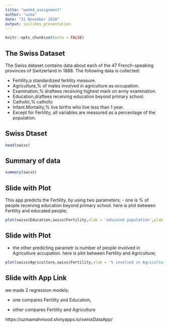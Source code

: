 ---
title: "week4_assignment"
author: "uzma"
date: "21 November 2018"
output: ioslides_presentation
---

```{r setup, include=FALSE}
knitr::opts_chunk$set(echo = FALSE)
```

## The Swiss Dataset

The Swiss dataset contains data about each of the 47 French-speaking provinces of Switzerland in 1888. The following data is collected:

- Fertility,a standardized fertility measure.
- Agriculture,% of males involved in agriculture as occupation.
- Examination,% draftees receiving highest mark on army examination.
- Education,draftees receiving education beyond primary school.
- Catholic,% catholic
- Infant.Mortality,% live births who live less than 1 year.
- Except for Fertility, all variables are measured as a percentage of the population.

## Swiss Dtaset

```{r swiss, echo = TRUE}
head(swiss)
```

## Summary of data

```{r summary, echo = TRUE}
summary(swiss)
```

## Slide with Plot

This app predicts the Fertility, by using two parameters;
- one is % of people receiving education beyond primary school.
here is plot between Fertility and educated people;

```{r plot1}
plot(swiss$Education,swiss$Fertility,xlab = 'educated population',ylab = 'Fertility',bty='n',pch=16,col='blue')
```

## Slide with Plot

- the other predicting parametr is number of people involved in Agriculture accupation.
here is plot between Fertility and Agriculture;

```{r plot2}

plot(swiss$Agriculture,swiss$Fertility,xlab = '% involved in Agriculture',ylab = 'Fertility',bty='n',pch=16,col='blue')
```

## Slide with App Link
we made 2 regression models;

- one compares Fertility and Education,

- other compares Fertility and Agriculture


https://uzmamahmood.shinyapps.io/swissDataApp/



